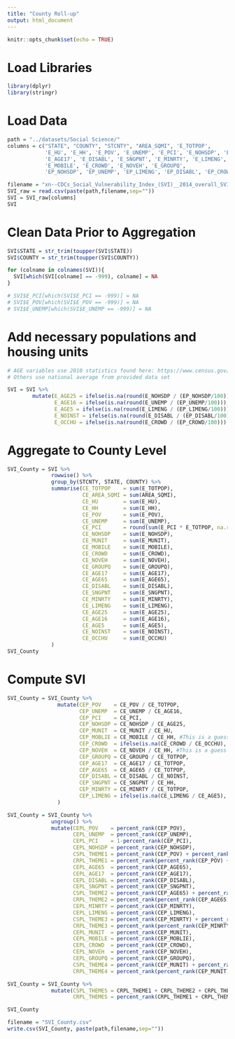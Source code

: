 ```yaml
---
title: "County Roll-up"
output: html_document
---
```


```r
knitr::opts_chunk$set(echo = TRUE)
```

# Load Libraries
```r
library(dplyr)
library(stringr)
```

# Load Data
```r
path = "../datasets/Social Science/"
columns = c("STATE", "COUNTY", "STCNTY", "AREA_SQMI", 'E_TOTPOP', 
            'E_HU', 'E_HH', 'E_POV', 'E_UNEMP', 'E_PCI', 'E_NOHSDP', 'E_AGE65', 
            'E_AGE17', 'E_DISABL', 'E_SNGPNT', 'E_MINRTY', 'E_LIMENG', 'E_MUNIT', 
            'E_MOBILE', 'E_CROWD', 'E_NOVEH', 'E_GROUPQ',
            'EP_NOHSDP', 'EP_UNEMP', 'EP_LIMENG', 'EP_DISABL', 'EP_CROWD', 'EP_NOVEH')

filename = "xn--CDCs_Social_Vulnerability_Index_(SVI)__2014_overall_SVI,_census_tract_level_-_Wake_County-7470duo.csv"
SVI_raw = read.csv(paste(path,filename,sep=""))
SVI = SVI_raw[columns]
SVI
```

# Clean Data Prior to Aggregation
```r
SVI$STATE = str_trim(toupper(SVI$STATE))
SVI$COUNTY = str_trim(toupper(SVI$COUNTY))

for (colname in colnames(SVI)){
  SVI[which(SVI[colname] == -999), colname] = NA
}

# SVI$E_PCI[which(SVI$E_PCI == -999)] = NA
# SVI$E_POV[which(SVI$E_POV == -999)] = NA
# SVI$E_UNEMP[which(SVI$E_UNEMP == -999)] = NA
```


# Add necessary populations and housing units
```r
# AGE variables use 2010 statistics found here: https://www.census.gov/prod/cen2010/briefs/c2010br-03.pdf
# Others use national average from provided data set

SVI = SVI %>%
        mutate(E_AGE25 = ifelse(is.na(round(E_NOHSDP / (EP_NOHSDP/100))), round(0.66 * E_TOTPOP), round(E_NOHSDP / (EP_NOHSDP/100))), #Number of people 25+
               E_AGE16 = ifelse(is.na(round(E_UNEMP / (EP_UNEMP/100))), round(0.788 * E_TOTPOP),  round(E_UNEMP / (EP_UNEMP/100))), #Number of people 16+
               E_AGE5 = ifelse(is.na(round(E_LIMENG / (EP_LIMENG/100))), round(0.935 * E_TOTPOP), round(E_LIMENG / (EP_LIMENG/100))), #Number of people 5+
               E_NOINST = ifelse(is.na(round(E_DISABL / (EP_DISABL/100))), round(0.985 * E_TOTPOP), round(E_DISABL / (EP_DISABL/100))), #Number of people not in an institution
               E_OCCHU = ifelse(is.na(round(E_CROWD / (EP_CROWD/100))) | EP_CROWD == 0, round(0.709 * E_HU), round(E_CROWD / (EP_CROWD/100))))  #Number of occupied housing units
```


# Aggregate to County Level
```r
SVI_County = SVI %>%
              rowwise() %>% 
              group_by(STCNTY, STATE, COUNTY) %>% 
              summarise(CE_TOTPOP    = sum(E_TOTPOP),
                        CE_AREA_SQMI = sum(AREA_SQMI),
                        CE_HU        = sum(E_HU),
                        CE_HH        = sum(E_HH),
                        CE_POV       = sum(E_POV),
                        CE_UNEMP     = sum(E_UNEMP),
                        CE_PCI       = round(sum(E_PCI * E_TOTPOP, na.rm = TRUE) / sum(E_TOTPOP, na.rm = TRUE)),
                        CE_NOHSDP    = sum(E_NOHSDP),
                        CE_MUNIT     = sum(E_MUNIT),
                        CE_MOBILE    = sum(E_MOBILE),
                        CE_CROWD     = sum(E_CROWD),
                        CE_NOVEH     = sum(E_NOVEH),
                        CE_GROUPQ    = sum(E_GROUPQ),
                        CE_AGE17     = sum(E_AGE17),
                        CE_AGE65     = sum(E_AGE65),
                        CE_DISABL    = sum(E_DISABL),
                        CE_SNGPNT    = sum(E_SNGPNT),
                        CE_MINRTY    = sum(E_MINRTY),
                        CE_LIMENG    = sum(E_LIMENG),
                        CE_AGE25     = sum(E_AGE25), 
                        CE_AGE16     = sum(E_AGE16),
                        CE_AGE5      = sum(E_AGE5),
                        CE_NOINST    = sum(E_NOINST),
                        CE_OCCHU     = sum(E_OCCHU)
              )
SVI_County
```
# Compute SVI
```r
SVI_County = SVI_County %>% 
                mutate(CEP_POV    = CE_POV / CE_TOTPOP,
                       CEP_UNEMP  = CE_UNEMP / CE_AGE16,
                       CEP_PCI    = CE_PCI,
                       CEP_NOHSDP = CE_NOHSDP / CE_AGE25,
                       CEP_MUNIT  = CE_MUNIT / CE_HU,
                       CEP_MOBLIE = CE_MOBILE / CE_HH, #This is a guess
                       CEP_CROWD  = ifelse(is.na(CE_CROWD / CE_OCCHU), 0, CE_CROWD / CE_OCCHU),
                       CEP_NOVEH  = CE_NOVEH / CE_HH, #This is a guess
                       CEP_GROUPQ = CE_GROUPQ / CE_TOTPOP,
                       CEP_AGE17  = CE_AGE17 / CE_TOTPOP,
                       CEP_AGE65  = CE_AGE65 / CE_TOTPOP,
                       CEP_DISABL = CE_DISABL / CE_NOINST,
                       CEP_SNGPNT = CE_SNGPNT / CE_HH,
                       CEP_MINRTY = CE_MINRTY / CE_TOTPOP,
                       CEP_LIMENG = ifelse(is.na(CE_LIMENG / CE_AGE5), 0, CE_LIMENG / CE_AGE5)
                )
```

```r
SVI_County = SVI_County %>%
              ungroup() %>% 
              mutate(CEPL_POV    = percent_rank(CEP_POV),
                     CEPL_UNEMP  = percent_rank(CEP_UNEMP),
                     CEPL_PCI    = 1-percent_rank(CEP_PCI),
                     CEPL_NOHSDP = percent_rank(CEP_NOHSDP),
                     CSPL_THEME1 = percent_rank(CEP_POV) + percent_rank(CEP_UNEMP) + percent_rank(CEP_PCI) + percent_rank(CEP_NOHSDP),
                     CRPL_THEME1 = percent_rank(percent_rank(CEP_POV) + percent_rank(CEP_UNEMP) + percent_rank(CEP_PCI) + percent_rank(CEP_NOHSDP)),
                     CEPL_AGE65  = percent_rank(CEP_AGE65),
                     CEPL_AGE17  = percent_rank(CEP_AGE17),
                     CEPL_DISABL = percent_rank(CEP_DISABL),
                     CEPL_SNGPNT = percent_rank(CEP_SNGPNT),
                     CSPL_THEME2 = percent_rank(CEP_AGE65) + percent_rank(CEP_AGE17) + percent_rank(CEP_DISABL) + percent_rank(CEP_SNGPNT),
                     CRPL_THEME2 = percent_rank(percent_rank(CEP_AGE65) + percent_rank(CEP_AGE17) + percent_rank(CEP_DISABL) + percent_rank(CEP_SNGPNT)),
                     CEPL_MINRTY = percent_rank(CEP_MINRTY),
                     CEPL_LIMENG = percent_rank(CEP_LIMENG),
                     CSPL_THEME3 = percent_rank(CEP_MINRTY) + percent_rank(CEP_LIMENG),
                     CRPL_THEME3 = percent_rank(percent_rank(CEP_MINRTY) + percent_rank(CEP_LIMENG)),
                     CEPL_MUNIT  = percent_rank(CEP_MUNIT),
                     CEPL_MOBILE = percent_rank(CEP_MOBLIE),
                     CEPL_CROWD  = percent_rank(CEP_CROWD),
                     CEPL_NOVEH  = percent_rank(CEP_NOVEH),
                     CEPL_GROUPQ = percent_rank(CEP_GROUPQ),
                     CSPL_THEME4 = percent_rank(CEP_MUNIT) + percent_rank(CEP_MOBLIE) + percent_rank(CEP_CROWD) + percent_rank(CEP_NOVEH) + percent_rank(CEP_GROUPQ),
                     CRPL_THEME4 = percent_rank(percent_rank(CEP_MUNIT) + percent_rank(CEP_MOBLIE) + percent_rank(CEP_CROWD) + percent_rank(CEP_NOVEH) + percent_rank(CEP_GROUPQ)))

SVI_County = SVI_County %>% 
              mutate(CSPL_THEMES = CRPL_THEME1 + CRPL_THEME2 + CRPL_THEME3 + CRPL_THEME4,
                     CRPL_THEMES = percent_rank(CRPL_THEME1 + CRPL_THEME2 + CRPL_THEME3 + CRPL_THEME4))

SVI_County
```

```r
filename = "SVI_County.csv"
write.csv(SVI_County, paste(path,filename,sep=""))
```
